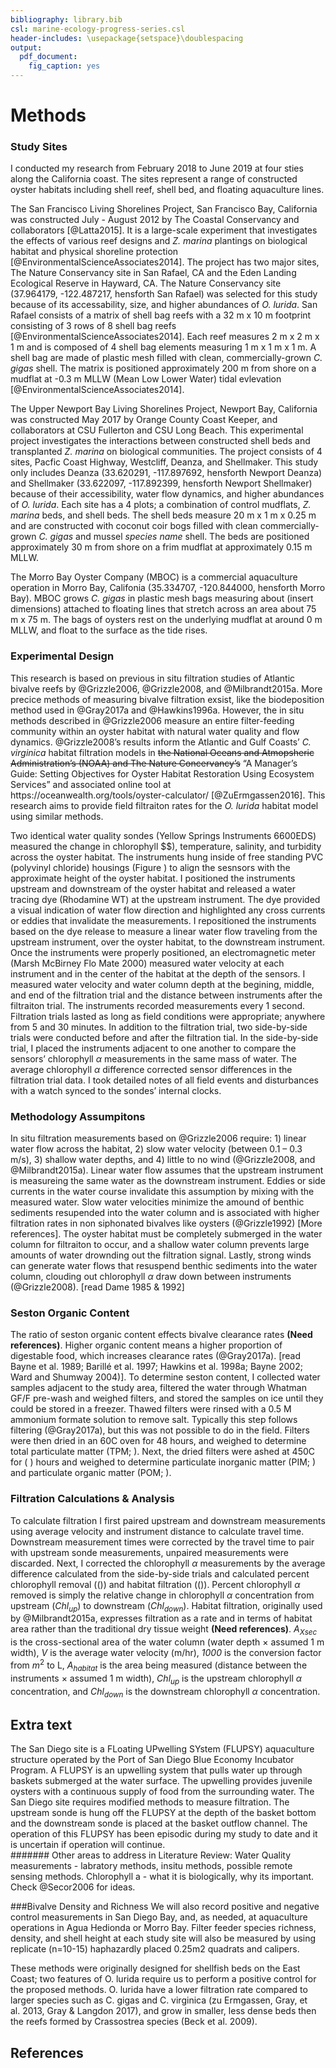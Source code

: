 ```yaml
---
bibliography: library.bib
csl: marine-ecology-progress-series.csl
header-includes: \usepackage{setspace}\doublespacing
output:
  pdf_document:
    fig_caption: yes
---
```


# Methods

### Study Sites
I conducted my research from February 2018 to June 2019 at four sties along the California coast. The sites represent a range of constructed oyster habitats including shell reef, shell bed, and floating aquaculture lines.

The San Francisco Living Shorelines Project, San Francisco Bay, California was constructed July - August 2012 by The Coastal Conservancy and collaborators [@Latta2015]. It is a large-scale experiment that investigates the effects of various reef designs and *Z. marina* plantings on biological habitat and physical shoreline protection [@EnvironmentalScienceAssociates2014]. The project has two major sites, The Nature Conservancy site in San Rafael, CA and the Eden Landing Ecological Reserve in Hayward, CA. The Nature Conservancy site (37.964179, -122.487217, hensforth San Rafael) was selected for this study because of its accessability, size, and higher abundances of *O. lurida*. San Rafael consists of a matrix of shell bag reefs with a 32 m x 10 m footprint consisting of 3 rows of 8 shell bag reefs [@EnvironmentalScienceAssociates2014]. Each reef measures 2 m x 2 m x 1 m  and is composed of 4 shell bag elements measuring 1 m x 1 m x 1 m. A shell bag are made of plastic mesh filled with clean, commercially-grown *C. gigas* shell. The matrix is positioned approximately 200 m from shore on a mudflat at -0.3 m MLLW (Mean Low Lower Water) tidal evlevation [@EnvironmentalScienceAssociates2014]. 

The Upper Newport Bay Living Shorelines Project, Newport Bay, California was constructed May 2017 by Orange County Coast Keeper, and collaborators at CSU Fullerton and CSU Long Beach. This experimental project investigates the interactions between constructed shell beds and transplanted *Z. marina* on biological communities. The project consists of 4 sites, Pacfic Coast Highway, Westcliff, Deanza, and Shellmaker. This study only includes Deanza (33.620291, -117.897692, hensforth Newport Deanza) and Shellmaker (33.622097, -117.892399, hensforth Newport Shellmaker) because of their accessibility, water flow dynamics, and higher abundances of *O. lurida*. Each site has a 4 plots; a combination of control mudflats, *Z. marina* beds, and shell beds. The shell beds measure 20 m x 1 m x 0.25 m and are constructed with coconut coir bogs filled with clean commercially-grown *C. gigas* and mussel *species name* shell. The beds are positioned approximately 30 m from shore on a frim mudflat at approximately 0.15 m MLLW.

The Morro Bay Oyster Company (MBOC) is a commercial aquaculture operation in Morro Bay, Califonia (35.334707, -120.844000, hensforth Morro Bay). MBOC grows *C. gigas* in plastic mesh bags measuring about (insert dimensions) attached to floating lines that stretch across an area about 75 m x 75 m. The bags of oysters rest on the underlying mudflat at around 0 m MLLW, and float to the surface as the tide rises. 

### Experimental Design
This research is based on previous in situ filtration studies of Atlantic bivalve reefs by @Grizzle2006, @Grizzle2008, and @Milbrandt2015a. More precice methods of measuring bivalve filtration exsist, like the biodeposition method used in @Gray2017a and @Hawkins1996a. However, the in situ methods described in @Grizzle2006 measure an entire filter-feeding community within an oyster habitat with natural water quality and flow dynamics. @Grizzle2008’s results inform the Atlantic and Gulf Coasts' *C. virginica* habitat filtration models in ~~the National Oceans and Atmopsheric Administration's (NOAA) and The Nature Concervancy's~~ "A Manager's Guide: Setting Objectives for Oyster Habitat Restoration Using Ecosystem Services" and associated online tool at https://oceanwealth.org/tools/oyster-calculator/ [@ZuErmgassen2016]. This research aims to provide field filtraiton rates for the *O. lurida* habitat model using similar methods.

Two identical water quality sondes (Yellow Springs Instruments 6600EDS) measured the change in chlorophyll $\alpha $), temperature, salinity, and turbidity across the oyster habitat. The instruments hung inside of free standing PVC (polyvinyl chloride) housings (Figure \ref{fig:fieldgear}) to align the sesnsors with the approximate height of the oyster habitat. I positioned the instruments upstream and downstream of the oyster habitat and released a water tracing dye (Rhodamine WT) at the upstream instrument. The dye provided a visual indication of water flow direction and highlighted any cross currents or eddies that invalidate the measurements. I repositioned the instruments based on the dye release to measure a linear water flow traveling from the upstream instrument, over the oyster habitat, to the downstream instrument. Once the instruments were properly positioned, an electromagnetic meter (Marsh McBirney Flo Mate 2000) measured water velocity at each instrument and in the center of the habitat at the depth of the sensors. I measured water velocity and water column depth at the begining, middle, and end of the filtration trial and the distance between instruments after the filtraiton trial. The instruments recorded measurements every 1 second. Filtration trials lasted as long as field conditions were appropriate; anywhere from 5 and 30 minutes. In addition to the filtration trial, two side-by-side trials were conducted before and after the filtration tial. In the side-by-side trial, I placed the instruments adjacent to one another to compare the sensors' chlorophyll $\alpha$ measurements in the same mass of water. The average chlorophyll $\alpha$ difference corrected sensor differences in the filtration trial data. I took detailed notes of all field events and disturbances with a watch synced to the sondes' internal clocks.

\begin{figure}[h]
  \centering
  \includegraphics[width=0.5\textwidth]{Fieldwork instruments and gear copy.jpg}
  \caption{Two identical YSI 6600EDS water quality sondes were used to measure chlorophyll, temperature, salinity, and turbidity. The sondes were hung inside PVC housings to adjust the sensor depth in the water column. Water velocity measurements were taken with an Marsh McBirney Flo Mate 2000.}
  \label{fig:fieldgear}
\end{figure}

### Methodology Assumpitons
In situ filtration measurements based on @Grizzle2006 require: 1) linear water flow across the habitat, 2) slow water velocity (between 0.1 – 0.3 m/s), 3) shallow water depths, and 4) little to no wind (@Grizzle2008, and @Milbrandt2015a). Linear water flow assumes that the upstream instrument is measureing the same water as the downstream instrument. Eddies or side currents in the water course invalidate this assumption by mixing with the measured water. Slow water velocities minimize the amound of benthic sediments resupended into the water column and is associated with higher filtration rates in non siphonated bivalves like oysters (@Grizzle1992) [More references]. The oyster habitat must be completely submerged in the water column for filtraiton to occur, and a shallow water column prevents large amounts of water drownding out the filtration signal. Lastly, strong winds can generate water flows that resuspend benthic sediments into the water column, clouding out chlorophyll $\alpha$ draw down between instruments (@Grizzle2008). [read Dame 1985 & 1992]

### Seston Organic Content
The ratio of seston organic content effects bivalve clearance rates **(Need references)**. Higher organic content means a higher proportion of digestable food, which increases clearance rates (@Gray2017a). [read Bayne et al. 1989; Barillé et al. 1997; Hawkins et al. 1998a; Bayne 2002; Ward and Shumway 2004)]. To determine seston content, I collected water samples adjacent to the study area, filtered the water through Whatman GF/F pre-wash and weighed filters, and stored the samples on ice until they could be stored in a freezer. Thawed filters were rinsed with a 0.5 M ammonium formate solution to remove salt. Typically this step follows filtering (@Gray2017a), but this was not possible to do in the field. Filters were then dried in an 60C oven for 48 hours, and weighed to determine total particulate matter (TPM; \ref{eq:TPM}). Next, the dried filters were ashed at 450C for \( \leq 4 \) hours and weighed to determine particulate inorganic matter (PIM; \ref{eq:PIM}) and particulate organic matter (POM; \ref{eq:POM}).

\begin{equation}
\label{Eq:TPM}
TPM (mg/L)= \frac{Filter Dry Weight (mg) - Filter Pre Weight (mg)}{Water sample volume (mL)} \times 1000
\end{equation}

\begin{equation}
\label{Eq:PIM}
PIM (mg/L)= TPM (mg/L) - \frac{Filter Ash Weight (mg) - Filter Pre Weight (mg)}{Water sample volume (ml)} \times 1000
\end{equation}

\begin{equation}
\label{Eq:POM}
POM (mg/L) = TPM (mg/L) - PIM (mg/L)
\end{equation}

### Filtration Calculations & Analysis
To calculate filtration I first paired upstream and downstream measurements using average velocity and instrument distance to calculate travel time. Downstream measurement times were corrected by the travel time to pair with upstream sonde measurements, unpaired measurements were discarded. Next, I corrected the chlorophyll $\alpha$ measurements by the average difference calculated from the side-by-side trials and calculated percent chlorophyll removal (\(\autoref{Eq:PrctChl}\)) and habitat filtration (\(\autoref{Eq:Lhrm2}\)). Percent chlorophyll $\alpha$ removed is simply the relative change in chlorophyll $\alpha$ concentration from upstream ($Chl_{up}$) to downstream ($Chl_{down}$). Habitat filtration, originally used by @Milbrandt2015a, expresses filtration as a rate and in terms of habitat area rather than the traditional dry tissue weight **(Need references)**. $A_{Xsec}$ is the cross-sectional area of the water column (water depth $\times$ assumed 1 m width), *V* is the average water velocity (m/hr), *1000* is the conversion factor from $m^2$ to L, $A_{habitat}$ is the area being measured (distance between the instruments $\times$ assumed 1 m width), $Chl_{up}$ is the upstream chlorophyll $\alpha$ concentration, and $Chl_{down}$ is the downstream chlorophyll $\alpha$ concentration.

\begin{equation}
\label{Eq:PrctChl}
Percent Chlorophyll\alpha Removed = \frac{Chl_{up} - Chl_{down}}{Chl_{up}} \times 100
\end{equation}

\begin{equation}
\label{Eq:Lhrm2}
Habitat Filtration Rate (Lhr^{-1}m^2) = \frac{A_{Xsec} \times V \times 1000}{A_{habitat}} \times \frac{Chl_{up} - Chl_{down}}{Chl_{up}}
\end{equation}


## Extra text

The San Diego site is a FLoating UPwelling SYstem (FLUPSY) aquaculture structure operated by the Port of San Diego Blue Economy Incubator Program. A FLUPSY is an upwelling system that pulls water up through baskets submerged at the water surface. The upwelling provides juvenile oysters with a continuous supply of food from the surrounding water. The San Diego site requires modified methods to measure filtration. The upstream sonde is hung off the FLUPSY at the depth of the basket bottom and the downstream sonde is placed at the basket outflow channel. The operation of this FLUPSY has been episodic during my study to date and it is uncertain if operation will continue.  
####### Other areas to address in Literature Review: Water Quality measurements - labratory methods, insitu methods, possible remote sensing methods. Chlorophyll a - what it is biologically, why its important. Check @Secor2006 for ideas.

###Bivalve Density and Richness
We will also record positive and negative control measurements in San Diego Bay, and, as needed, at aquaculture operations in Agua Hedionda or Morro Bay. Filter feeder species richness, density, and shell height at each study site will also be measured by using replicate (n=10-15) haphazardly placed 0.25m2 quadrats and calipers.


These methods were originally designed for shellfish beds on the East Coast; two features of O. lurida require us to perform a positive control for the proposed methods. O. lurida have a lower filtration rate compared to larger species such as C. gigas and C. virginica (zu Ermgassen, Gray, et al. 2013, Gray & Langdon 2017), and grow in smaller, less dense beds then the reefs formed by Crassostrea species (Beck et al. 2009). 

## References